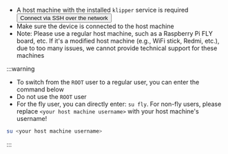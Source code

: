 * A host machine with the installed `klipper` service is required  <Button variant="contained" disableElevation href="/docs/DebugDoc/BasicTutorial/">Connect via SSH over the network</Button>
* Make sure the device is connected to the host machine
* Note: Please use a regular host machine, such as a Raspberry Pi FLY board, etc. If it's a modified host machine (e.g., WiFi stick, Redmi, etc.), due to too many issues, we cannot provide technical support for these machines

:::warning
* To switch from the `ROOT` user to a regular user, you can enter the command below
* Do not use the `ROOT` user
* For the fly user, you can directly enter: `su fly`. For non-fly users, please replace `<your host machine username>` with your host machine's username!
```bash
su <your host machine username>
```
:::
